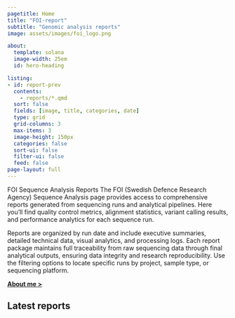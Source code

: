 ```yaml
---
pagetitle: Home
title: "FOI-report"
subtitle: "Genomic analysis reports"
image: assets/images/foi_logo.png

about:
  template: solana
  image-width: 25em
  id: hero-heading

listing:
- id: report-prev
  contents: 
    - reports/*.qmd
  sort: false
  fields: [image, title, categories, date]
  type: grid
  grid-columns: 3
  max-items: 3
  image-height: 150px
  categories: false
  sort-ui: false
  filter-ui: false
  feed: false
page-layout: full
---
```


::: { #hero-heading }

FOI Sequence Analysis Reports
The FOI (Swedish Defence Research Agency) Sequence Analysis page provides access to comprehensive reports generated from sequencing runs and analytical pipelines. Here you'll find quality control metrics, alignment statistics, variant calling results, and performance analytics for each sequence run. 

Reports are organized by run date and include executive summaries, detailed technical data, visual analytics, and processing logs. Each report package maintains full traceability from raw sequencing data through final analytical outputs, ensuring data integrity and research reproducibility. Use the filtering options to locate specific runs by project, sample type, or sequencing platform.

[[**About me >**]{.btn .btn-primary .btn-md}](about.qmd)

:::

## Latest reports

:::{ #report-prev }
:::